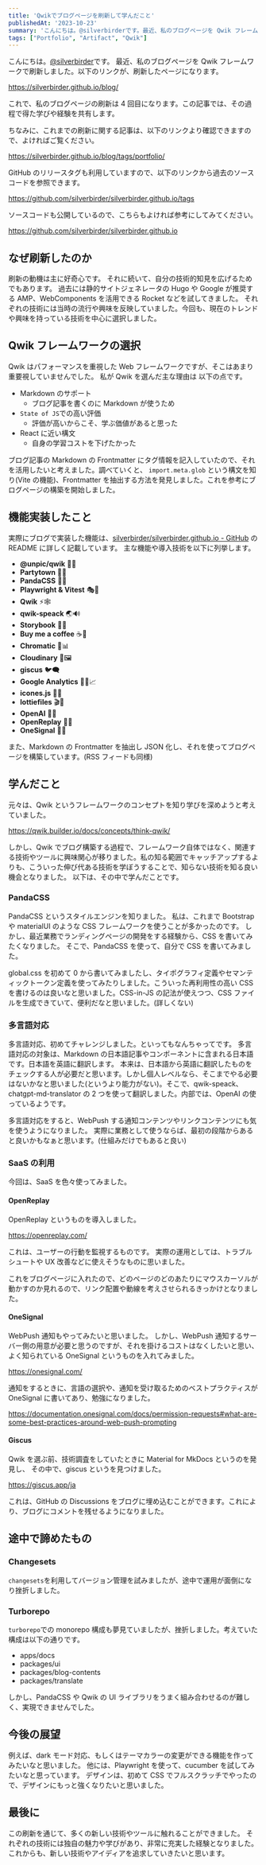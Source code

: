 ```yaml
---
title: 'Qwikでブログページを刷新して学んだこと'
publishedAt: '2023-10-23'
summary: 'こんにちは。@silverbirderです。最近、私のブログページを Qwik フレームワークで刷新しました。以下のリンクが、刷新したページになります。'
tags: ["Portfolio", "Artifact", "Qwik"]
---
```


こんにちは。[@silverbirder](https://x.com/silverbirder)です。
最近、私のブログページを Qwik フレームワークで刷新しました。以下のリンクが、刷新したページになります。

https://silverbirder.github.io/blog/

これで、私のブログページの刷新は 4 回目になります。この記事では、その過程で得た学びや経験を共有します。

ちなみに、これまでの刷新に関する記事は、以下のリンクより確認できますので、よければご覧ください。

https://silverbirder.github.io/blog/tags/portfolio/

GitHub のリリースタグも利用していますので、以下のリンクから過去のソースコードを参照できます。

https://github.com/silverbirder/silverbirder.github.io/tags

ソースコードも公開しているので、こちらもよければ参考にしてみてください。

https://github.com/silverbirder/silverbirder.github.io

## なぜ刷新したのか

刷新の動機は主に好奇心です。
それに続いて、自分の技術的知見を広げるためでもあります。
過去には静的サイトジェネレータの Hugo や Google が推奨する AMP、WebComponents を活用できる Rocket などを試してきました。
それぞれの技術には当時の流行や興味を反映していました。今回も、現在のトレンドや興味を持っている技術を中心に選択しました。

## Qwik フレームワークの選択

Qwik はパフォーマンスを重視した Web フレームワークですが、そこはあまり重要視していませんでした。
私が Qwik を選んだ主な理由は 以下の点です。

- Markdown のサポート
  - ブログ記事を書くのに Markdown が使うため
- `State of JS`での高い評価
  - 評価が高いからこそ、学ぶ価値があると思った
- React に近い構文
  - 自身の学習コストを下げたかった

ブログ記事の Markdown の Frontmatter にタグ情報を記入していたので、それを活用したいと考えました。調べていくと、 `import.meta.glob` という構文を知り(Vite の機能)、Frontmatter を抽出する方法を発見しました。これを参考にブログページの構築を開始しました。

## 機能実装したこと

実際にブログで実装した機能は、[silverbirder/silverbirder.github.io - GitHub](https://github.com/silverbirder/silverbirder.github.io) の README に詳しく記載しています。
主な機能や導入技術を以下に列挙します。

- **@unpic/qwik** 🚀📸
- **Partytown** 🥳🌐
- **PandaCSS** 🐼💃
- **Playwright & Vitest** 🎭🔬
- **Qwik** ⚡🕸️
- **qwik-speack** 🌏🔊
- **Storybook** 📓🌟
- **Buy me a coffee** ☕💖
- **Chromatic** 🌈📊
- **Cloudinary** 🌌🖼️
- **giscus** 🐦🗨️
- **Google Analytics** 🕵️‍♂️📈
- **icones.js** 📌🌈
- **lottiefiles** 🎬📁
- **OpenAI** 🧠🌐
- **OpenReplay** 🎥🔄
- **OneSignal** 📡💌

また、Markdown の Frontmatter を抽出し JSON 化し、それを使ってブログページを構築しています。(RSS フィードも同様)

## 学んだこと

元々は、Qwik というフレームワークのコンセプトを知り学びを深めようと考えていました。

https://qwik.builder.io/docs/concepts/think-qwik/

しかし、Qwik でブログ構築する過程で、フレームワーク自体ではなく、関連する技術やツールに興味関心が移りました。私の知る範囲でキャッチアップするよりも、こういった伸び代ある技術を学ぼうすることで、知らない技術を知る良い機会となりました。
以下は、その中で学んだことです。

### PandaCSS

PandaCSS というスタイルエンジンを知りました。
私は、これまで Bootstrap や materialUI のような CSS フレームワークを使うことが多かったのです。
しかし、最近業務でランディングページの開発をする経験から、CSS を書いてみたくなりました。
そこで、PandaCSS を使って、自分で CSS を書いてみました。

global.css を初めて 0 から書いてみましたし、タイポグラフィ定義やセマンティックトークン定義を使ってみたりしました。こういった再利用性の高い CSS を書けるのは良いなと思いました。CSS-in-JS の記法が使えつつ、CSS ファイルを生成できていて、便利だなと思いました。(詳しくない)

### 多言語対応

多言語対応、初めてチャレンジしました。といってもなんちゃってです。
多言語対応の対象は、Markdown の日本語記事やコンポーネントに含まれる日本語です。日本語を英語に翻訳します。
本来は、日本語から英語に翻訳したものをチェックする人が必要だと思います。しかし個人レベルなら、そこまでやる必要はないかなと思いました(というより能力がない)。そこで、qwik-speack、chatgpt-md-translator の 2 つを使って翻訳しました。内部では、OpenAI の使っているようです。

多言語対応をすると、WebPush する通知コンテンツやリンクコンテンツにも気を使うようになりました。
実際に業務として使うならば、最初の段階からあると良いかもなぁと思います。(仕組みだけでもあると良い)

### SaaS の利用

今回は、SaaS を色々使ってみました。

#### OpenReplay

OpenReplay というものを導入しました。

https://openreplay.com/

これは、ユーザーの行動を監視するものです。
実際の運用としては、トラブルシュートや UX 改善などに使えそうなものに思いました。

これをブログページに入れたので、どのページのどのあたりにマウスカーソルが動かすのか見れるので、リンク配置や動線を考えさせられるきっかけとなりました。

#### OneSignal

WebPush 通知もやってみたいと思いました。
しかし、WebPush 通知するサーバー側の用意が必要と思うのですが、それを掛けるコストはなくしたいと思い、
よく知られている OneSignal というものを入れてみました。

https://onesignal.com/

通知をするときに、言語の選択や、通知を受け取るためのベストプラクティスが OneSignal に書いてあり、勉強になりました。

https://documentation.onesignal.com/docs/permission-requests#what-are-some-best-practices-around-web-push-prompting

#### Giscus

Qwik を選ぶ前、技術調査をしていたときに Material for MkDocs というのを発見し、
その中で、giscus というを見つけました。

https://giscus.app/ja

これは、GitHub の Discussions をブログに埋め込むことができます。これにより、ブログにコメントを残せるようになりました。

## 途中で諦めたもの

### Changesets

`changesets`を利用してバージョン管理を試みましたが、途中で運用が面倒になり挫折しました。

### Turborepo

`turborepo`での monorepo 構成も夢見ていましたが、挫折しました。考えていた構成は以下の通りです。

- apps/docs
- packages/ui
- packages/blog-contents
- packages/translate

しかし、PandaCSS や Qwik の UI ライブラリをうまく組み合わせるのが難しく、実現できませんでした。

## 今後の展望

例えば、dark モード対応、もしくはテーマカラーの変更ができる機能を作ってみたいなと思いました。
他には、Playwright を使って、cucumber を試してみたいなと思っています。
デザインは、初めて CSS でフルスクラッチでやったので、デザインにもっと強くなりたいと思いました。

## 最後に

この刷新を通じて、多くの新しい技術やツールに触れることができました。
それぞれの技術には独自の魅力や学びがあり、非常に充実した経験となりました。
これからも、新しい技術やアイディアを追求していきたいと思います。
